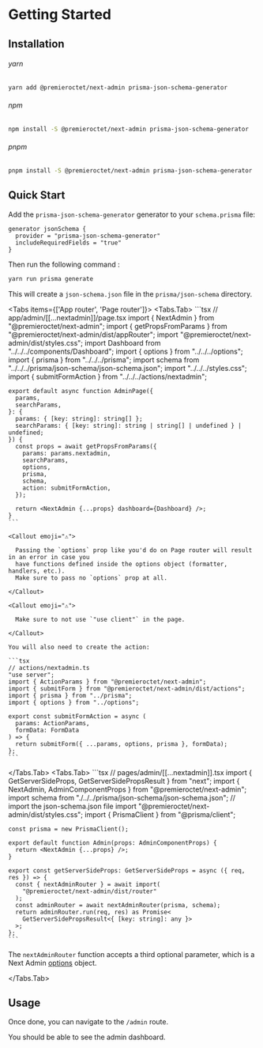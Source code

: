 
# Getting Started

## Installation

###### yarn

```bash
yarn add @premieroctet/next-admin prisma-json-schema-generator
```

###### npm

```bash
npm install -S @premieroctet/next-admin prisma-json-schema-generator
```

###### pnpm

```bash
pnpm install -S @premieroctet/next-admin prisma-json-schema-generator
```

## Quick Start

Add the `prisma-json-schema-generator` generator to your `schema.prisma` file:

```prisma
generator jsonSchema {
  provider = "prisma-json-schema-generator"
  includeRequiredFields = "true"
}
```

Then run the following command :

```bash
yarn run prisma generate
```

This will create a `json-schema.json` file in the `prisma/json-schema` directory.

<Tabs items={['App router', 'Page router']}>
  <Tabs.Tab>
    ```tsx
    // app/admin/[[...nextadmin]]/page.tsx
    import { NextAdmin } from "@premieroctet/next-admin";
    import { getPropsFromParams } from "@premieroctet/next-admin/dist/appRouter";
    import "@premieroctet/next-admin/dist/styles.css";
    import Dashboard from "../../../components/Dashboard";
    import { options } from "../../../options";
    import { prisma } from "../../../prisma";
    import schema from "../../../prisma/json-schema/json-schema.json";
    import "../../../styles.css";
    import { submitFormAction } from "../../../actions/nextadmin";

    export default async function AdminPage({
      params,
      searchParams,
    }: {
      params: { [key: string]: string[] };
      searchParams: { [key: string]: string | string[] | undefined } | undefined;
    }) {
      const props = await getPropsFromParams({
        params: params.nextadmin,
        searchParams,
        options,
        prisma,
        schema,
        action: submitFormAction,
      });

      return <NextAdmin {...props} dashboard={Dashboard} />;
    }
    ```

    <Callout emoji="⚠️">

      Passing the `options` prop like you'd do on Page router will result in an error in case you
      have functions defined inside the options object (formatter, handlers, etc.).
      Make sure to pass no `options` prop at all.

    </Callout>

    <Callout emoji="⚠️">

      Make sure to not use `"use client"` in the page.

    </Callout>

    You will also need to create the action:

    ```tsx
    // actions/nextadmin.ts
    "use server";
    import { ActionParams } from "@premieroctet/next-admin";
    import { submitForm } from "@premieroctet/next-admin/dist/actions";
    import { prisma } from "../prisma";
    import { options } from "../options";

    export const submitFormAction = async (
      params: ActionParams,
      formData: FormData
    ) => {
      return submitForm({ ...params, options, prisma }, formData);
    };
    ```

  </Tabs.Tab>
  <Tabs.Tab>
    ```tsx
    // pages/admin/[[...nextadmin]].tsx
    import { GetServerSideProps, GetServerSidePropsResult } from "next";
    import { NextAdmin, AdminComponentProps } from "@premieroctet/next-admin";
    import schema from "./../../prisma/json-schema/json-schema.json"; // import the json-schema.json file
    import "@premieroctet/next-admin/dist/styles.css";
    import { PrismaClient } from "@prisma/client";

    const prisma = new PrismaClient();

    export default function Admin(props: AdminComponentProps) {
      return <NextAdmin {...props} />;
    }

    export const getServerSideProps: GetServerSideProps = async ({ req, res }) => {
      const { nextAdminRouter } = await import(
        "@premieroctet/next-admin/dist/router"
      );
      const adminRouter = await nextAdminRouter(prisma, schema);
      return adminRouter.run(req, res) as Promise<
        GetServerSidePropsResult<{ [key: string]: any }>
      >;
    };
    ```

The `nextAdminRouter` function accepts a third optional parameter, which is a Next Admin [options](/docs/api-docs#next-admin-options) object.

  </Tabs.Tab>
</Tabs>

## Usage

Once done, you can navigate to the `/admin` route.

You should be able to see the admin dashboard.
